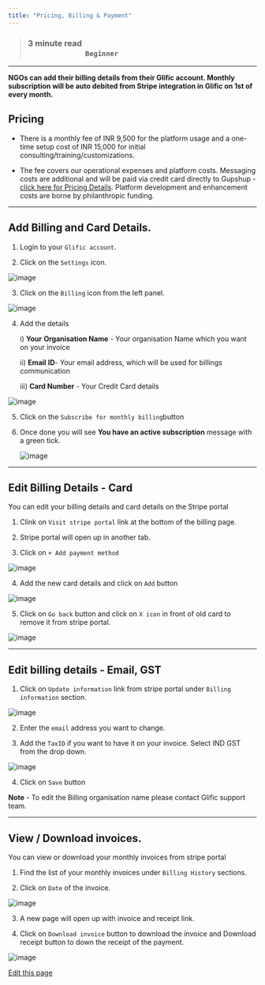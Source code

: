 ```yaml
---
title: "Pricing, Billing & Payment"
---
```


> ### **3 minute read                                                                                                                         `Beginner`**[​](#3-minute-read-------------------------------------------------------------beginner "Direct link to 3-minute-read-------------------------------------------------------------beginner")

***

**NGOs can add their billing details from their Glific account. Monthly subscription will be auto debited from Stripe integration in Glific on 1st of every month.**

## Pricing[​](#pricing "Direct link to Pricing")

* There is a monthly fee of INR 9,500 for the platform usage and a one-time setup cost of INR 15,000 for initial consulting/training/customizations.

* The fee covers our operational expenses and platform costs. Messaging costs are additional and will be paid via credit card directly to Gupshup - [click here for Pricing Details](https://glific.org/pricing/). Platform development and enhancement costs are borne by philanthropic funding.

***

## Add Billing and Card Details.[​](#add-billing-and-card-details "Direct link to Add Billing and Card Details.")

1. Login to your `Glific account`.

2. Click on the `Settings` icon.

![image](/images/docs/docs/Onboarding/user-attachments/assets/6dc1a555-4730-479b-9281-358de00935b7)

3. Click on the `Billing` icon from the left panel.

![image](/images/docs/docs/Onboarding/user-attachments/assets/434423b6-5bc5-4330-a52f-b573d47b339d)

4. Add the details

   i) **Your** **Organisation Name** - Your organisation Name which you want on your invoice

   ii) **Email** **ID**- Your email address, which will be used for billings communication

   iii) **Card Number** - Your Credit Card details

![image](/images/docs/docs/Onboarding/user-attachments/assets/f8161aaa-7699-4a7c-b27e-123b9d5f0415)

5. Click on the `Subscribe for monthly billing`button

6. Once done you will see **You have an active subscription** message with a green tick.

   ![image](/images/docs/docs/Onboarding/user-attachments/assets/6a549811-743c-48a8-b1f3-aa623da83f0f)

***

## Edit Billing Details - Card[​](#edit-billing-details---card "Direct link to Edit Billing Details - Card")

You can edit your billing details and card details on the Stripe portal

1. Clink on `Visit stripe portal` link at the bottom of the billing page.

2. Stripe portal will open up in another tab.

3. Click on `+ Add payment method`

![image](/images/docs/docs/Onboarding/32592458/212647947-706990b9-e66f-47b1-ba34-6efa6f18c84f.png)

4. Add the new card details and click on `Add` button

![image](/images/docs/docs/Onboarding/user-attachments/assets/27cd12b6-3140-4717-9c58-152ffbcf4846)

5. Click on `Go back` button and click on `X icon` in front of old card to remove it from stripe portal.

![image](/images/docs/docs/Onboarding/32592458/212648001-739688f9-b48d-405e-921c-128d5ae39618.png)

***

## Edit billing details - Email, GST[​](#edit-billing-details---email-gst "Direct link to Edit billing details - Email, GST")

1. Click on `Update information` link from stripe portal under `Billing information` section.

![image](/images/docs/docs/Onboarding/32592458/212648037-cabeff02-cfe1-4587-b6de-39d072ee9d5a.png)

2. Enter the `email` address you want to change.

3. Add the `TaxID` if you want to have it on your invoice. Select IND GST from the drop down.

![image](/images/docs/docs/Onboarding/32592458/212648073-85f7b3d2-cd31-4f1e-9073-84936641ab1c.png)

4. Click on `Save` button

**Note** - To edit the Billing organisation name please contact Glific support team.

***

## View / Download invoices.[​](#view--download-invoices "Direct link to View / Download invoices.")

You can view or download your monthly invoices from stripe portal

1. Find the list of your monthly invoices under `Billing History` sections.

2. Click on `Date` of the invoice.

![image](/images/docs/docs/Onboarding/32592458/212648109-397f7a3a-8f60-4fab-ae87-9a631ec81442.png)

3. A new page will open up with invoice and receipt link.

4. Click on `Download invoice` button to download the invoice and Download receipt button to down the receipt of the payment.

![image](/images/docs/docs/Onboarding/user-attachments/assets/defd0359-bf62-4200-a03a-787b13fc60e2)

[Edit this page](<https://github.com/glific/docs/tree/main/docs/2. Onboarding/05. Pricing, Billing & Payment.md>)
